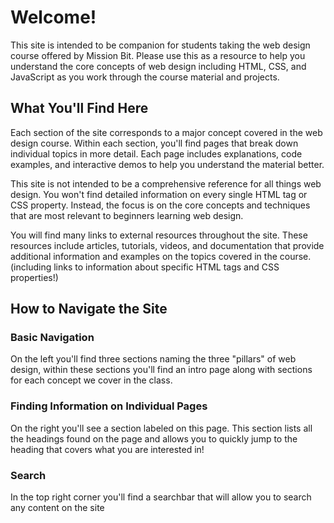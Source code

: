 # Welcome!
This site is intended to be companion for students taking the web design course offered by Mission Bit. 
Please use this as a resource to help you understand the core concepts of web design including HTML, CSS, and JavaScript as you work through the course material and projects.

## What You'll Find Here
Each section of the site corresponds to a major concept covered in the web design course. Within each section, you'll find pages that break down individual topics in more detail. Each page includes explanations, code examples, and interactive demos to help you understand the material better.


This site is not intended to be a comprehensive reference for all things web design. You won't find detailed information on every single HTML tag or CSS property. Instead, the focus is on the core concepts and techniques that are most relevant to beginners learning web design.

You will find many links to external resources throughout the site. These resources include articles, tutorials, videos, and documentation that provide additional information and examples on the topics covered in the course. (including links to information about specific HTML tags and CSS properties!)

## How to Navigate the Site
### Basic Navigation
On the left you'll find three sections naming the three "pillars" of web design, within these sections you'll find an intro page along with sections for each concept we cover in the class.

### Finding Information on Individual Pages
On the right you'll see a section labeled on this page. This section lists all the headings found on the page and allows you to quickly jump to the heading that covers what you are interested in!


### Search
In the top right corner you'll find a searchbar that will allow you to search any content on the site 


